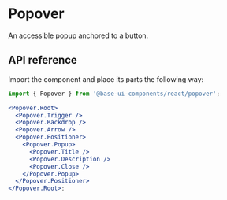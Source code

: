 # Popover

<Subtitle>An accessible popup anchored to a button.</Subtitle>
<Meta
  name="description"
  content="A high-quality, unstyled React popover component that displays an accessible popup anchored to a button."
/>

<Demo path="./demos/hero" />

## API reference

Import the component and place its parts the following way:

```jsx title="Anatomy"
import { Popover } from '@base-ui-components/react/popover';

<Popover.Root>
  <Popover.Trigger />
  <Popover.Backdrop />
  <Popover.Arrow />
  <Popover.Positioner>
    <Popover.Popup>
      <Popover.Title />
      <Popover.Description />
      <Popover.Close />
    </Popover.Popup>
  </Popover.Positioner>
</Popover.Root>;
```

<Reference
  component="Popover"
  parts="Root, Trigger, Backdrop, Arrow, Positioner, Popup, Title, Description, Close"
/>
